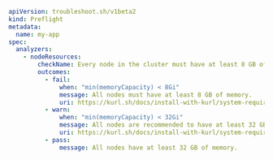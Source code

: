 ```yaml
apiVersion: troubleshoot.sh/v1beta2
kind: Preflight
metadata:
  name: my-app
spec:
  analyzers:
    - nodeResources:
        checkName: Every node in the cluster must have at least 8 GB of memory, with 32 GB recommended
        outcomes:
          - fail:
              when: "min(memoryCapacity) < 8Gi"
              message: All nodes must have at least 8 GB of memory.
              uri: https://kurl.sh/docs/install-with-kurl/system-requirements
          - warn:
              when: "min(memoryCapacity) < 32Gi"
              message: All nodes are recommended to have at least 32 GB of memory.
              uri: https://kurl.sh/docs/install-with-kurl/system-requirements
          - pass:
              message: All nodes have at least 32 GB of memory.
``` 